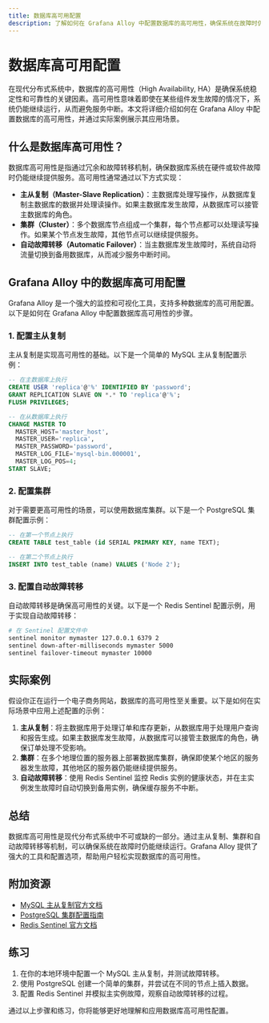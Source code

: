 ```yaml
---
title: 数据库高可用配置
description: 了解如何在 Grafana Alloy 中配置数据库的高可用性，确保系统在故障时仍能正常运行。
---
```


# 数据库高可用配置

在现代分布式系统中，数据库的高可用性（High Availability, HA）是确保系统稳定性和可靠性的关键因素。高可用性意味着即使在某些组件发生故障的情况下，系统仍能继续运行，从而避免服务中断。本文将详细介绍如何在 Grafana Alloy 中配置数据库的高可用性，并通过实际案例展示其应用场景。

## 什么是数据库高可用性？

数据库高可用性是指通过冗余和故障转移机制，确保数据库系统在硬件或软件故障时仍能继续提供服务。高可用性通常通过以下方式实现：

- **主从复制（Master-Slave Replication）**：主数据库处理写操作，从数据库复制主数据库的数据并处理读操作。如果主数据库发生故障，从数据库可以接管主数据库的角色。
- **集群（Cluster）**：多个数据库节点组成一个集群，每个节点都可以处理读写操作。如果某个节点发生故障，其他节点可以继续提供服务。
- **自动故障转移（Automatic Failover）**：当主数据库发生故障时，系统自动将流量切换到备用数据库，从而减少服务中断时间。

## Grafana Alloy 中的数据库高可用配置

Grafana Alloy 是一个强大的监控和可视化工具，支持多种数据库的高可用配置。以下是如何在 Grafana Alloy 中配置数据库高可用性的步骤。

### 1. 配置主从复制

主从复制是实现高可用性的基础。以下是一个简单的 MySQL 主从复制配置示例：

```sql
-- 在主数据库上执行
CREATE USER 'replica'@'%' IDENTIFIED BY 'password';
GRANT REPLICATION SLAVE ON *.* TO 'replica'@'%';
FLUSH PRIVILEGES;

-- 在从数据库上执行
CHANGE MASTER TO
  MASTER_HOST='master_host',
  MASTER_USER='replica',
  MASTER_PASSWORD='password',
  MASTER_LOG_FILE='mysql-bin.000001',
  MASTER_LOG_POS=4;
START SLAVE;
```

### 2. 配置集群

对于需要更高可用性的场景，可以使用数据库集群。以下是一个 PostgreSQL 集群配置示例：

```sql
-- 在第一个节点上执行
CREATE TABLE test_table (id SERIAL PRIMARY KEY, name TEXT);

-- 在第二个节点上执行
INSERT INTO test_table (name) VALUES ('Node 2');
```

### 3. 配置自动故障转移

自动故障转移是确保高可用性的关键。以下是一个 Redis Sentinel 配置示例，用于实现自动故障转移：

```bash
# 在 Sentinel 配置文件中
sentinel monitor mymaster 127.0.0.1 6379 2
sentinel down-after-milliseconds mymaster 5000
sentinel failover-timeout mymaster 10000
```

## 实际案例

假设你正在运行一个电子商务网站，数据库的高可用性至关重要。以下是如何在实际场景中应用上述配置的示例：

1. **主从复制**：将主数据库用于处理订单和库存更新，从数据库用于处理用户查询和报告生成。如果主数据库发生故障，从数据库可以接管主数据库的角色，确保订单处理不受影响。
2. **集群**：在多个地理位置的服务器上部署数据库集群，确保即使某个地区的服务器发生故障，其他地区的服务器仍能继续提供服务。
3. **自动故障转移**：使用 Redis Sentinel 监控 Redis 实例的健康状态，并在主实例发生故障时自动切换到备用实例，确保缓存服务不中断。

## 总结

数据库高可用性是现代分布式系统中不可或缺的一部分。通过主从复制、集群和自动故障转移等机制，可以确保系统在故障时仍能继续运行。Grafana Alloy 提供了强大的工具和配置选项，帮助用户轻松实现数据库的高可用性。

## 附加资源

- [MySQL 主从复制官方文档](https://dev.mysql.com/doc/refman/8.0/en/replication.html)
- [PostgreSQL 集群配置指南](https://www.postgresql.org/docs/current/high-availability.html)
- [Redis Sentinel 官方文档](https://redis.io/topics/sentinel)

## 练习

1. 在你的本地环境中配置一个 MySQL 主从复制，并测试故障转移。
2. 使用 PostgreSQL 创建一个简单的集群，并尝试在不同的节点上插入数据。
3. 配置 Redis Sentinel 并模拟主实例故障，观察自动故障转移的过程。

通过以上步骤和练习，你将能够更好地理解和应用数据库高可用性配置。